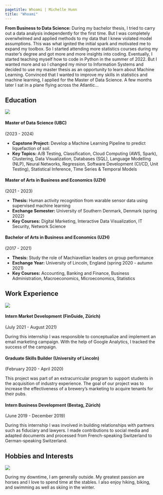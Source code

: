 ```yaml
---
pagetitle: Whoami | Michelle Hunn
title: "Whoami"
---
```


**From Business to Data Science:** During my bachelor thesis, I tried to carry out a data analysis independently for the first time. But I was completely overwhelmed and applied methods to my data that I knew violated model assumptions. This was what ignited the initial spark and motivated me to expand my toolbox. So I started attending more statistics courses during my master's degree and got more and more insights into coding. Eventually, I started teaching myself how to code in Python in the summer of 2022. But I wanted more and so I changed my minor to Information Systems and decided to use my master thesis as an opportunity to learn about Machine Learning. Convinced that I wanted to improve my skills in statistics and machine learning, I applied for the Master of Data Science. A few months later I sat in a plane flying across the Atlantic...

## Education
![](../img/education.jpg){fig-align="center" class="whoami-page-image"}

#### Master of Data Science (UBC)
(2023 - 2024)

- **Capstone Project:** Develop a Machine Learning Pipeline to predict liquefaction of soil.
- **Key Topics:** A/B Testing, Classification, Cloud Computing (AWS, Spark), Clustering, Data Visualization, Databases (SQL), Language Modelling (NLP), Neural Networks, Regression, Software Development (CI/CD, Unit Testing), Statistical Inference, Time Series & Temporal Models
   

#### Master of Arts in Business and Economics (UZH)
(2021 - 2023)

- **Thesis:** Human activity recognition from warable sensor data using supervised machine learning
- **Exchange Semester:** University of Southern Denmark, Denmark (spring 2022)
- **Key Courses:** Digital Marketing, Interactive Data Visualization, IT Security, Network Science

#### Bachelor of Arts in Business and Economics (UZH)
(2017 - 2021)

- **Thesis:** Study the role of Machiavellian leaders on group performance
- **Exchange Year:** University of Lincoln, England (spring 2020 - autumn 2021)
- **Key Courses:** Accounting, Banking and Finance, Business Administration, Macroeconomics, Microeconomics, Statistics

## Work Experience
![](../img/work.jpg){fig-align="center" class="whoami-page-image"}

#### Intern Market Development (FinGuide, Zürich)
(July 2021 - August 2021)

During this internship I was responsible to conceptualize and implement an email marketing campaign. With the help of Google Analytics, I tracked the success of the campaign.

#### Graduate Skills Builder (University of Lincoln)
(February 2020 - April 2020)

This project was part of an extracurricular program to support students in the acquisition of industry experience. The goal of our project was to increase the effectiveness of a brewery’s marketing to acquire tenants for their pubs.


#### Intern Business Development (Bestag, Zürich)
(June 2019 - December 2019)

During this internship I was involved in building relationships with partners such as fiduciary and lawyers. I made contributions to social media and adapted documents and processed from French-speaking Switzerland to German-speaking Switzerland.


## Hobbies and Interests
![](../img/outdoor.jpg){fig-align="center" class="whoami-page-image"}

During my downtime, I am generally outside. My greatest passion are horses and I love to spend time at the stables. I also enjoy hiking, biking, and swimming as well as skiing in the winter.